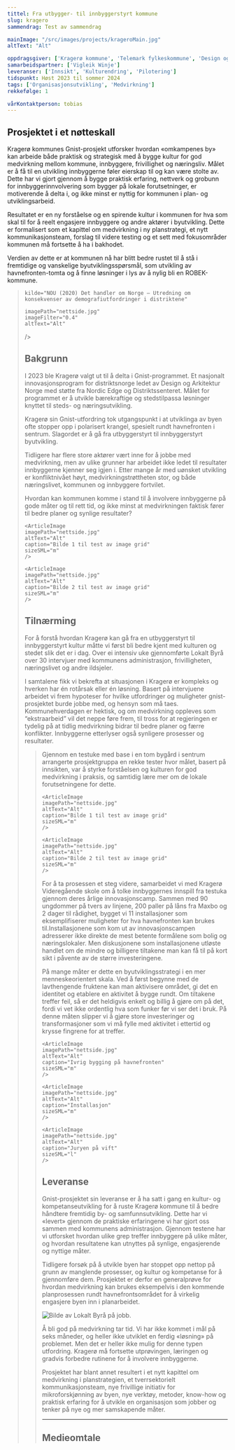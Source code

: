```yaml
---
tittel: Fra utbygger- til innbyggerstyrt kommune
slug: kragero
sammendrag: Test av sammendrag

mainImage: "/src/images/projects/krageroMain.jpg"
altText: "Alt"

oppdragsgiver: ['Kragerø kommune', 'Telemark fylkeskommune', 'Design og Arkitektur Norge', 'Nordic Edge']
samarbeidspartner: ['Vigleik Winje']
leveranser: ['Innsikt', 'Kulturendring', 'Pilotering']
tidspunkt: Høst 2023 til sommer 2024
tags: ['Organisasjonsutvikling', 'Medvirkning']
rekkefølge: 1

vårKontaktperson: tobias
---
```





## Prosjektet i et nøtteskall 

Kragerø kommunes Gnist-prosjekt utforsker hvordan «omkampenes by» kan arbeide både praktisk og strategisk med å bygge kultur for god medvirkning mellom kommune, innbyggere, frivillighet og næringsliv. Målet er å få til en utvikling innbyggerne føler eierskap til og kan være stolte av. Dette har vi gjort gjennom å bygge praktisk erfaring, nettverk og grobunn for innbyggerinnvolvering som bygger på lokale forutsetninger, er motiverende å delta i, og ikke minst er nyttig
for kommunen i plan- og utviklingsarbeid.

<ArticleImage 
    imagePath="nettside.jpg"
    altText="Alt"
    caption="Test av large image component"
    sizeSML="l"
/>

Resultatet er en ny forståelse og en spirende kultur i kommunen for hva som skal til for å reelt engasjere innbyggere og andre aktører i byutvikling. Dette er formalisert som et kapittel om medvirkning i ny planstrategi, et nytt kommunikasjonsteam, forslag til videre testing og et sett med fokusområder kommunen må fortsette å ha i bakhodet.

Verdien av dette er at kommunen nå har blitt bedre rustet til å stå i fremtidige og vanskelige byutviklingsspørsmål, som utvikling av havnefronten-tomta og å finne løsninger i lys av å nylig bli en ROBEK-kommune.

<Blockquote
    sitat="I den tradisjonelle distriktspolitikken har intensjonen primært vært å møte utfordringene med tiltak for næringsutvikling og jobbskaping. Utvalget mener at utfordringene er mer sammensatte, og at de følgelig må møtes med et langt bredere spekter av tiltak. Tilgang til gode tjenester er viktig for alle, men krever andre løsninger i områder med spredt bosetting."

    kilde="NOU (2020) Det handler om Norge – Utredning om konsekvenser av demografiutfordringer i distriktene"
    
    imagePath="nettside.jpg"
    imageFilter="0.4"
    altText="Alt"
/>

## Bakgrunn

I 2023 ble Kragerø valgt ut til å delta i Gnist-programmet. Et nasjonalt innovasjonsprogram for distriktsnorge ledet av Design og Arkitektur Norge med støtte fra Nordic Edge og Distriktssenteret. Målet for programmet er å utvikle bærekraftige og stedstilpassa løsninger knyttet til steds- og næringsutvikling.

Kragerø sin Gnist-utfordring tok utgangspunkt i at utviklinga av byen ofte stopper opp i polarisert krangel, spesielt rundt havnefronten i sentrum. Slagordet er å gå fra utbyggerstyrt til innbyggerstyrt byutvikling. 

Tidligere har flere store aktører vært inne for å jobbe med medvirkning, men av ulike grunner har arbeidet ikke ledet til resultater innbyggerne kjenner seg igjen i. Etter mange år med uønsket utvikling er konfliktnivået høyt, medvirkningstrøttheten stor, og både næringslivet, kommunen og innbyggere fortvilet.

Hvordan kan kommunen komme i stand til å involvere innbyggerne på gode måter og til rett tid, og ikke minst at medvirkningen faktisk fører til bedre planer og synlige resultater?


<ImageGrid>

    <ArticleImage 
    imagePath="nettside.jpg"
    altText="Alt"
    caption="Bilde 1 til test av image grid"
    sizeSML="m"
    />

    <ArticleImage 
    imagePath="nettside.jpg"
    altText="Alt"
    caption="Bilde 2 til test av image grid"
    sizeSML="m"
    />

</ImageGrid>

## Tilnærming

For å forstå hvordan Kragerø kan gå fra en utbyggerstyrt til innbyggerstyrt kultur måtte vi først bli bedre kjent med kulturen og stedet slik det er i dag. Over ei intensiv uke gjennomførte Lokalt Byrå over 30 intervjuer med kommunens administrasjon, frivilligheten, næringslivet og andre ildsjeler.


I samtalene fikk vi bekrefta at situasjonen i Kragerø er kompleks og hverken har én rotårsak eller én løsning. Basert på intervjuene arbeidet vi frem hypoteser for hvilke utfordringer og muligheter gnist-prosjektet burde jobbe med, og hensyn som må taes. Kommunehverdagen er hektisk, og om medvirkning oppleves som “ekstraarbeid” vil det neppe føre frem, til tross for at regjeringen er tydelig på at tidlig medvirkning bidrar til bedre planer og færre konflikter. Innbyggerne etterlyser også synligere prosesser og resultater.


<Blockquote
    sitat="Det er klart at vi som er litt eldre og sitter på kontor, vi klarer ikke alltid
å se de samme løsningene som de unge, så spør dem da, spør de som
skal bruke det."
    kilde="Rådgiver i Kragerø kommune"
    imageFilter="0.7"
    altText="Alt"
/>

Gjennom en testuke med base i en tom bygård i sentrum arrangerte prosjektgruppa en rekke tester hvor målet, basert på innsikten, var å styrke forståelsen og kulturen for god medvirkning i praksis, og samtidig lære mer om de lokale forutsetningene for dette. 

<ImageGrid>

    <ArticleImage 
    imagePath="nettside.jpg"
    altText="Alt"
    caption="Bilde 1 til test av image grid"
    sizeSML="m"
    />

    <ArticleImage 
    imagePath="nettside.jpg"
    altText="Alt"
    caption="Bilde 2 til test av image grid"
    sizeSML="m"
    />

</ImageGrid>

For å ta prosessen et steg videre, samarbeidet vi med Kragerø Videregående skole om å tolke innbyggernes innspill fra testuka gjennom deres årlige innovasjonscamp. Sammen med 90 ungdommer på tvers av linjene, 200 paller på låns fra Maxbo og 2 dager til rådighet, bygget vi 11 installasjoner som eksemplifiserer muligheter for hva havnefronten kan brukes til.Installasjonene som kom ut av innovasjonscampen adresserer ikke direkte de mest betente formålene som bolig og næringslokaler. Men diskusjonene som installasjonene utløste handlet om de mindre og billigere tiltakene man kan få til på kort sikt i påvente av de større investeringene.

På mange måter er dette en byutviklingsstrategi i en mer menneskeorientert skala. Ved å først begynne med de lavthengende fruktene kan man aktivisere området, gi det en identitet og etablere en aktivitet å bygge rundt. Om tiltakene treffer feil, så er det heldigvis enkelt og billig å gjøre om på det, fordi vi vet ikke ordentlig hva som funker før vi ser det i bruk. På denne måten slipper vi å gjøre store investeringer og transformasjoner som vi må fylle med aktivitet i ettertid og krysse fingrene for at treffer. 


<ImageGrid>

    <ArticleImage 
    imagePath="nettside.jpg"
    altText="Alt"
    caption="Ivrig bygging på havnefronten"
    sizeSML="m"
    />

    <ArticleImage 
    imagePath="nettside.jpg"
    altText="Alt"
    caption="Installasjon"
    sizeSML="m"
    />

    <ArticleImage 
    imagePath="nettside.jpg"
    altText="Alt"
    caption="Juryen på vift"
    sizeSML="l"
    />

</ImageGrid>



## Leveranse 

Gnist-prosjektet sin leveranse er å ha satt i gang en kultur- og kompetanseutvikling for å ruste Kragerø kommune til å bedre håndtere fremtidig by- og samfunnsutvikling. Dette har vi «levert» gjennom de praktiske erfaringene vi har gjort oss sammen med kommunens administrasjon. Gjennom testene har vi utforsket hvordan ulike grep treffer innbyggere på ulike måter, og hvordan resultatene kan utnyttes på synlige, engasjerende og nyttige måter.

Tidligere forsøk på å utvikle byen har stoppet opp nettop på grunn av manglende prosesser, og kultur og kompetanse for å gjennomføre dem. Prosjektet er derfor en generalprøve for hvordan medvirkning kan brukes eksempelvis i den kommende planprosessen rundt havnefrontsområdet for å virkelig engasjere byen inn i planarbeidet.


![Bilde av Lokalt Byrå på jobb.](../../images/projects/nettside.jpg)

Å bli god på medvirkning tar tid. Vi har ikke kommet i mål på seks måneder, og heller ikke utviklet en ferdig «løsning» på problemet. Men det er heller ikke mulig for denne typen utfordring. Kragerø må fortsette utprøvingen, læringen og gradvis forbedre rutinene for å involvere innbyggerne.

Prosjektet har blant annet resultert i et nytt kapittel om medvirkning i planstrategien, et tverrsektorielt kommunikasjonsteam, nye frivillige initiativ for mikroforskjønning av byen, nye verktøy, metoder, know-how og praktisk erfaring for å utvikle en organisasjon som jobber og tenker på nye og mer samskapende måter.


<ArrowLink ekstern={false} text='Her kan du lese hele rapporten fra prosjektet.' url='https://www.jottacloud.com/s/303b14b7db098c64a009a0bda3796aaf7e0'/>

***

## Medieomtale

<ArrowLink ekstern={true} text='Kronikk: Kan vi lage noe nytt for å snakke om noe nytt?' url='https://www.kv.no/kan-vi-lage-noe-nytt-for-a-snakke-om-noe-nytt/s/5-63-615726'/>

<ArrowLink ekstern={true} text='Lokalsak: Testuka til Gnist-prosjektet har gått over all forventing: – Vi er overveldet' url='https://www.kv.no/testuka-til-gnist-prosjektet-har-gatt-over-all-forventing-vi-er-overveldet/s/5-63-603940'/>

<ArrowLink ekstern={true} text='Lokalsak: Denne gjengen er klar for en uke med aktiviteter i sentrum: – Målet er å gjøre ting man ikke er vant med' url='https://www.kv.no/denne-gjengen-er-klar-for-en-uke-med-aktiviteter-i-sentrum-malet-er-a-gjore-ting-man-ikke-er-vant-med/s/5-63-600651'/>

<ArrowLink ekstern={true} text='Lokalsak: Kragerø skal bli mer innbyggerstyrt: – Har pekt ut ti områder' url='https://www.kv.no/kragero-skal-bli-mer-innbyggerstyrt-har-pekt-ut-ti-omrader/s/5-63-591130'/>